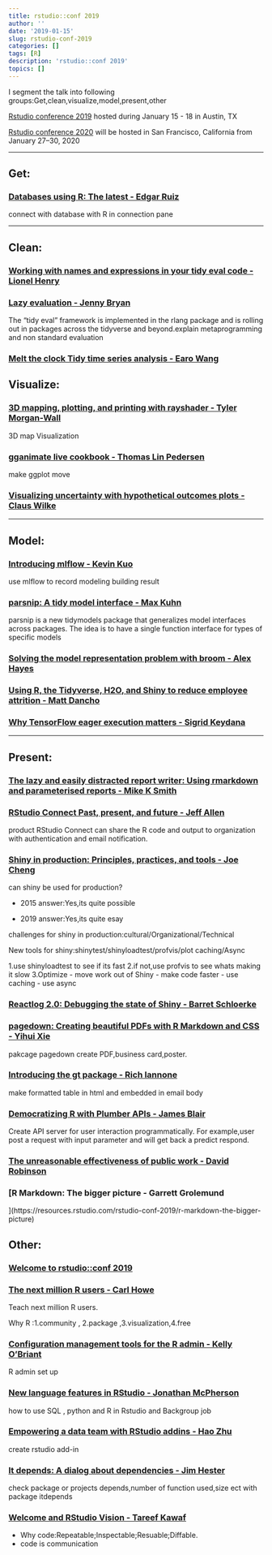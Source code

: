 ```yaml
---
title: rstudio::conf 2019
author: ''
date: '2019-01-15'
slug: rstudio-conf-2019
categories: []
tags: [R]
description: 'rstudio::conf 2019'
topics: []
---
```


I segment the talk into following groups:Get,clean,visualize,model,present,other 

[Rstudio conference 2019](https://resources.rstudio.com/rstudio-conf-2019) hosted during January 15 - 18 in Austin, TX

[Rstudio conference 2020](https://www.rstudio.com/conference/) will be hosted in San Francisco, California from January 27–30, 2020

--------------------------------------------------------


## Get:


### [Databases using R: The latest - Edgar Ruiz](https://resources.rstudio.com/rstudio-conf-2019/databases-using-r-the-latest)

connect with database with R in connection pane


--------------------------------------------------------

## Clean:

### [Working with names and expressions in your tidy eval code - Lionel Henry](https://resources.rstudio.com/rstudio-conf-2019/working-with-names-and-expressions-in-your-tidy-eval-code)


### [Lazy evaluation - Jenny Bryan](https://resources.rstudio.com/rstudio-conf-2019/lazy-evaluation)

The "tidy eval" framework is implemented in the rlang package and is rolling out in packages across the tidyverse and beyond.explain metaprogramming and non standard evaluation 


### [Melt the clock Tidy time series analysis - Earo Wang](https://resources.rstudio.com/rstudio-conf-2019/melt-the-clock-tidy-time-series-analysis)



## Visualize:


### [3D mapping, plotting, and printing with rayshader - Tyler Morgan-Wall](https://resources.rstudio.com/rstudio-conf-2019/3d-mapping-plotting-and-printing-with-rayshader)

3D map Visualization



### [gganimate live cookbook - Thomas Lin Pedersen](https://resources.rstudio.com/rstudio-conf-2019/gganimate-live-cookbook)

make ggplot move


### [Visualizing uncertainty with hypothetical outcomes plots - Claus Wilke](https://resources.rstudio.com/rstudio-conf-2019/visualizing-uncertainty-with-hypothetical-outcomes-plots)

--------------------------------------------------------

## Model:


### [Introducing mlflow - Kevin Kuo](https://resources.rstudio.com/rstudio-conf-2019/introducing-mlflow)


use mlflow to record modeling building result 


### [parsnip: A tidy model interface - Max Kuhn](https://resources.rstudio.com/rstudio-conf-2019/parsnip-a-tidy-model-interface)


parsnip is a new tidymodels package that generalizes model interfaces across packages. The idea is to have a single function interface for types of specific models 


### [Solving the model representation problem with broom - Alex Hayes](https://resources.rstudio.com/rstudio-conf-2019/solving-the-model-representation-problem-with-broom)


### [Using R, the Tidyverse, H2O, and Shiny to reduce employee attrition - Matt Dancho](https://resources.rstudio.com/rstudio-conf-2019/using-r-the-tidyverse-h2o-and-shiny-to-reduce-employee-attrition)


### [Why TensorFlow eager execution matters - Sigrid Keydana](https://resources.rstudio.com/rstudio-conf-2019/why-tensorflow-eager-execution-matters)


--------------------------------------------------------



## Present:

### [The lazy and easily distracted report writer: Using rmarkdown and parameterised reports - Mike K Smith](https://resources.rstudio.com/rstudio-conf-2019/the-lazy-and-easily-distracted-report-writer-using-rmarkdown-and-parameterised-reports)



### [RStudio Connect Past, present, and future - Jeff Allen](https://resources.rstudio.com/rstudio-conf-2019/rstudio-connect-past-present-and-future)

product RStudio Connect  can share the R code and output to organization with  authentication and email notification.


### [Shiny in production: Principles, practices, and tools - Joe Cheng](https://resources.rstudio.com/rstudio-conf-2019/shiny-in-production-principles-practices-and-tools-joe-cheng)

can shiny be used for production?

- 2015 answer:Yes,its quite possible

- 2019 answer:Yes,its quite esay

challenges for shiny in production:cultural/Organizational/Technical

New tools for shiny:shinytest/shinyloadtest/profvis/plot caching/Async

1.use shinyloadtest to see if its fast
2.if not,use profvis to see whats making it slow
3.Optimize
- move work out of Shiny
- make code faster
- use caching
- use async



### [Reactlog 2.0: Debugging the state of Shiny - Barret Schloerke](https://resources.rstudio.com/rstudio-conf-2019/reactlog-2-0-debugging-the-state-of-shiny)


### [pagedown: Creating beautiful PDFs with R Markdown and CSS - Yihui Xie](https://resources.rstudio.com/rstudio-conf-2019/pagedown-creating-beautiful-pdfs-with-r-markdown-and-css)
pakcage pagedown create PDF,business card,poster.




### [Introducing the gt package - Rich Iannone](https://resources.rstudio.com/rstudio-conf-2019/introducing-the-gt-package)
make formatted table in html and embedded in email body




### [Democratizing R with Plumber APIs - James Blair](https://resources.rstudio.com/rstudio-conf-2019/democratizing-r-with-plumber-apis)
Create API server for user interaction programmatically. For example,user post a request with input parameter and will get back a predict respond.


### [The unreasonable effectiveness of public work - David Robinson](https://resources.rstudio.com/rstudio-conf-2019/the-unreasonable-effectiveness-of-public-work)


### [R Markdown: The bigger picture - Garrett Grolemund
](https://resources.rstudio.com/rstudio-conf-2019/r-markdown-the-bigger-picture)


## Other:

### [Welcome to rstudio::conf 2019](https://resources.rstudio.com/rstudio-conf-2019/welcome-to-rstudio-conf-2019)






### [The next million R users - Carl Howe](https://resources.rstudio.com/rstudio-conf-2019/the-next-million-r-users
)
Teach next million R users.

Why R :1.community , 2.package ,3.visualization,4.free


### [Configuration management tools for the R admin - Kelly O'Briant](https://resources.rstudio.com/rstudio-conf-2019/configuration-management-tools-for-the-r-admin)
R admin set up





### [New language features in RStudio - Jonathan McPherson](https://resources.rstudio.com/rstudio-conf-2019/new-language-features-in-rstudio)
how to use SQL , python and R in Rstudio and Backgroup job





### [Empowering a data team with RStudio addins - Hao Zhu](https://resources.rstudio.com/rstudio-conf-2019/empowering-a-data-team-with-rstudio-addins)

create rstudio add-in

### [It depends: A dialog about dependencies - Jim Hester](https://resources.rstudio.com/rstudio-conf-2019/it-depends-a-dialog-about-dependencies)

check package or projects depends,number of function used,size ect with package itdepends




### [Welcome and RStudio Vision - Tareef Kawaf](https://resources.rstudio.com/rstudio-conf-2019/opening-keynote-tareef-kawaf)

- Why code:Repeatable;Inspectable;Resuable;Diffable.
- code is communication

























